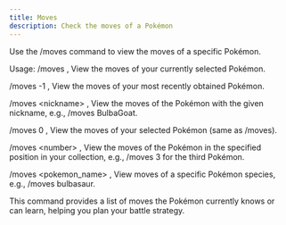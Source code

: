 ```yaml
---
title: Moves
description: Check the moves of a Pokémon
---
```


Use the /moves command to view the moves of a specific Pokémon.

Usage:
/moves , 
View the moves of your currently selected Pokémon.

/moves -1 , 
View the moves of your most recently obtained Pokémon.

/moves \<nickname\> , 
View the moves of the Pokémon with the given nickname, e.g., /moves BulbaGoat.

/moves 0 , 
View the moves of your selected Pokémon (same as /moves).

/moves \<number\> , 
View the moves of the Pokémon in the specified position in your collection, e.g., /moves 3 for the third Pokémon.

/moves \<pokemon_name\> , 
View moves of a specific Pokémon species, e.g., /moves bulbasaur.

This command provides a list of moves the Pokémon currently knows or can learn, helping you plan your battle strategy.